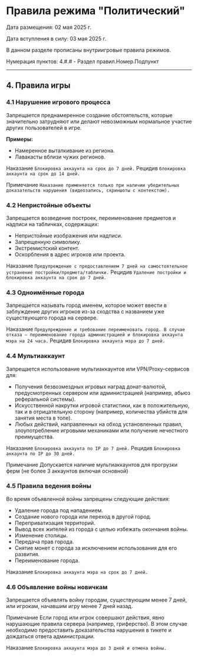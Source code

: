 # Правила режима "Политический"
Дата размещения: 02 мая 2025 г.

Дата вступления в силу: 03 мая 2025 г.

В данном разделе прописаны внутриигровые правила режимов.

Нумерация пунктов: 4.#.# - Раздел правил.Номер.Подпункт

--------

## 4. Правила игры

### 4.1 Нарушение игрового процесса

Запрещается преднамеренное создание обстоятельств, которые значительно затрудняют или делают невозможным нормальное участие других пользователей в игре.

**Примеры:**

* Намеренное выталкивание из региона.
* Лавакасты вблизи чужих регионов.

<Badge bgColor="#FF3333" textColor="#FFFFFF">Наказание</Badge> ```Блокировка аккаунта на срок до 7 дней.```
<Badge bgColor="#FF3333" textColor="#FFFFFF">Рецидив</Badge> ```блокировка аккаунта на срок до 14 дней.```

<Badge bgColor="#118823" textColor="#FFFFFF">Примечание</Badge> ```Наказание применяется только при наличии убедительных доказательств нарушения (видеозапись, скриншоты с контекстом).```


### 4.2 Непристойные объекты

Запрещается возведение построек, переименование предметов и надписи на табличках, содержащих:

* Непристойные изображения или надписи.
* Запрещенную символику.
* Экстремистский контент.
* Оскорбления в адрес игроков или проекта.

<Badge bgColor="#FF3333" textColor="#FFFFFF">Наказание</Badge> ```Предупреждение с предоставлением 7 дней на самостоятельное устранение постройки/предмета/таблички.``` <Badge bgColor="#FF3333" textColor="#FFFFFF">Рецидив</Badge> ```Удаление постройки и блокировка аккаунта на срок до 7 дней.```


### 4.3 Одноимённые города

Запрещается называть город именем, которое может ввести в заблуждение других игроков из-за сходства с названием уже существующего города на сервере.

<Badge bgColor="#FF3333" textColor="#FFFFFF">Наказание</Badge> ```Предупреждение и требование переименовать город. В случае отказа — переименование города администрацией и блокировка аккаунта мэра на 24 часа.```
<Badge bgColor="#FF3333" textColor="#FFFFFF">Рецидив</Badge> ```Блокировка аккаунта мэра до 7 дней.```

### 4.4 Мультиаккаунт

Запрещается использование мультиаккаунтов или VPN/Proxy-сервисов для:

* Получения безвозмездных игровых наград донат-валютой, предусмотренных сервером или администрацией (например, абьюз реферальной системы).
* Искусственной накрутки игровой статистики, как в положительную, так и в отрицательную сторону (например, количества убийств для занятия места в топе).
* Любых действий, направленных на обход установленных правил, злоупотребление игровыми механиками или получение нечестного преимущества.

<Badge bgColor="#FF3333" textColor="#FFFFFF">Наказание</Badge> ```Блокировка аккаунта по IP до 7 дней.```
<Badge bgColor="#FF3333" textColor="#FFFFFF">Рецидив</Badge> ```Блокировка аккаунта по IP до 30 дней.```

<Badge bgColor="#118823" textColor="#FFFFFF">Примечание</Badge> Допускается наличие мультиаккаунтов для прогрузки ферм (не более 3 аккаунтов включая основной)

### 4.5 Правила ведения войны

Во время объявленной войны запрещены следующие действия:

* Удаление города под нападением.
* Создание нового города или переход в другой город.
* Переприватизация территорий.
* Вывод всех жителей из города с целью избежать окончания войны.
* Изменение столицы.
* Передача прав города.
* Снятие монет с города за исключением использования для его развития.
* Переименование города.

<Badge bgColor="#FF3333" textColor="#FFFFFF">Наказание</Badge> ```Блокировка аккаунта мэра на срок до 7 дней.```


### 4.6 Объявление войны новичкам

Запрещается объявлять войну городам, существующим менее 7 дней, или игрокам, начавшим игру менее 7 дней назад.

<Badge bgColor="#118823" textColor="#FFFFFF">Примечание</Badge> Если город или игрок совершают действия, явно нарушающие правила сервера (например, гриферство). В этом случае необходимо предоставить доказательства нарушения в тикете и дождаться ответа администрации.

<Badge bgColor="#FF3333" textColor="#FFFFFF">Наказание</Badge> ```Блокировка аккаунта мэра до 3 дней и отмена войны.```

